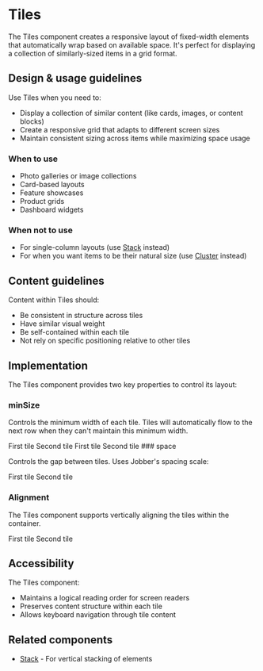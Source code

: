 
# Tiles

The Tiles component creates a responsive layout of fixed-width elements that
automatically wrap based on available space. It's perfect for displaying a
collection of similarly-sized items in a grid format.

## Design & usage guidelines

Use Tiles when you need to:

- Display a collection of similar content (like cards, images, or content
  blocks)
- Create a responsive grid that adapts to different screen sizes
- Maintain consistent sizing across items while maximizing space usage

### When to use

- Photo galleries or image collections
- Card-based layouts
- Feature showcases
- Product grids
- Dashboard widgets

### When not to use

- For single-column layouts (use [Stack](/components/Stack) instead)
- For when you want items to be their natural size (use
  [Cluster](/components/Cluster) instead)

## Content guidelines

Content within Tiles should:

- Be consistent in structure across tiles
- Have similar visual weight
- Be self-contained within each tile
- Not rely on specific positioning relative to other tiles

## Implementation

The Tiles component provides two key properties to control its layout:

### minSize

Controls the minimum width of each tile. Tiles will automatically flow to the
next row when they can't maintain this minimum width.

<Canvas>
<ContentBlock maxWidth="100%">

<Tiles minSize="30ch">
  <Box padding="0">
  <Card>
    <Box padding="base">
    <Text>First tile</Text>
    </Box>
  </Card>
  </Box>
  <Box padding="0">
  <Card>
    <Box padding="base">
    <Text>Second tile</Text>
        </Box>
  </Card>
  </Box>
</Tiles>
</ContentBlock>
</Canvas>

<Canvas>
<ContentBlock maxWidth="100%">

<Tiles minSize="20ch">
  <Box>
  <Card>
    <Box padding="base">
    <Text>First tile</Text>
    </Box>
  </Card>
  </Box>
  <Box padding="0">
  <Card>
    <Box padding="base">
    <Text>Second tile</Text>
    </Box>
  </Card>
  </Box>
</Tiles>
</ContentBlock>
</Canvas>
### space

Controls the gap between tiles. Uses Jobber's spacing scale:

<Canvas>
  <ContentBlock maxWidth="100%">
    <Tiles gap="largest">
      <Box>
        <Card>
          <Box padding="base">
            <Text>First tile</Text>
          </Box>
        </Card>
      </Box>
      <Box>
        <Card>
          <Box padding="base">
            <Text>Second tile</Text>
          </Box>
        </Card>
      </Box>
    </Tiles>
  </ContentBlock>
</Canvas>

### Alignment

The Tiles component supports vertically aligning the tiles within the container.

<Canvas>
  <ContentBlock maxWidth="100%">
    <Tiles gap="largest" align="center">
      <Card>
        <Box height={150} padding="base" justifyContent="center">
          <Text>First tile</Text>
        </Box>
      </Card>
      <Card>
        <Box height={50} padding="base" justifyContent="center">
          <Text>Second tile</Text>
        </Box>
      </Card>
    </Tiles>
  </ContentBlock>
</Canvas>

## Accessibility

The Tiles component:

- Maintains a logical reading order for screen readers
- Preserves content structure within each tile
- Allows keyboard navigation through tile content

## Related components

- [Stack](/components/Stack) - For vertical stacking of elements
